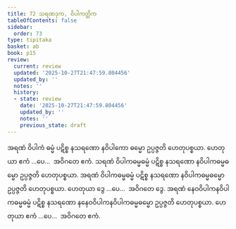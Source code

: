 ```yaml
---
title: 72 သရဏဒုက, ဝိပါကတ္တိက
tableOfContents: false
sidebar:
  order: 73
type: tipitaka
basket: ab
book: p15
review:
  current: review
  updated: '2025-10-27T21:47:59.804456'
  updated_by: ''
  notes: ''
  history:
  - state: review
    date: '2025-10-27T21:47:59.804456'
    updated_by: ''
    notes: ''
    previous_state: draft
---
```



<ReviewStatus review={frontmatter.review} showDetails={true} />

<HypothesisAnnotation frontmatter={frontmatter} />

<DynamicBreadcrumb />

<Division number="83" book="p15" e="ch" v="40" p="238">

<Paragraph number="224" book="p15">
အရဏံ ဝိပါကံ ဓမ္မံ ပဋိစ္စ နသရဏော နဝိပါကော ဓမ္မော ဥပ္ပဇ္ဇတိ ဟေတုပစ္စယာ. ဟေတုယာ ဧကံ …ပေ…  အဝိဂတေ ဧကံ.
</Paragraph>

<Paragraph number="225" book="p15">
သရဏံ ဝိပါကဓမ္မဓမ္မံ ပဋိစ္စ နသရဏော နဝိပါကဓမ္မဓမ္မော ဥပ္ပဇ္ဇတိ ဟေတုပစ္စယာ. အရဏံ ဝိပါကဓမ္မဓမ္မံ ပဋိစ္စ နသရဏော နဝိပါကဓမ္မဓမ္မော ဥပ္ပဇ္ဇတိ ဟေတုပစ္စယာ. ဟေတုယာ ဒွေ …ပေ…  အဝိဂတေ ဒွေ.
</Paragraph>

<Paragraph number="226" book="p15">
အရဏံ နေဝဝိပါကနဝိပါကဓမ္မဓမ္မံ ပဋိစ္စ နသရဏော နနေဝဝိပါကနဝိပါကဓမ္မဓမ္မော ဥပ္ပဇ္ဇတိ ဟေတုပစ္စယာ. ဟေတုယာ ဧကံ …ပေ…  အဝိဂတေ ဧကံ.
</Paragraph>
</Division>